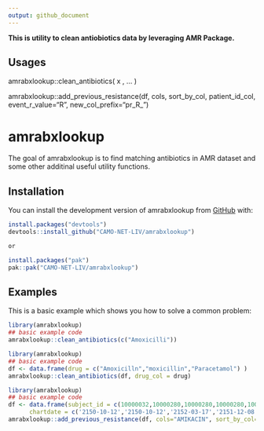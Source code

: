 ```yaml
---
output: github_document
---
```


**This is utility to clean antiobiotics data by leveraging AMR Package.**

## Usages

amrabxlookup::clean_antibiotics(
  x ,
  ... 
)

amrabxlookup::add_previous_resistance(df, cols, sort_by_col, patient_id_col, event_r_value="R", new_col_prefix="pr_R_")


# amrabxlookup

<!-- badges: start -->
<!-- badges: end -->

The goal of amrabxlookup is to find matching antibiotics in AMR dataset and some other additinal useful utility functions.


## Installation

You can install the development version of amrabxlookup from [GitHub](https://github.com/) with:

``` r
install.packages("devtools")
devtools::install_github("CAMO-NET-LIV/amrabxlookup")

or

install.packages("pak")
pak::pak("CAMO-NET-LIV/amrabxlookup")


```

## Examples

This is a basic example which shows you how to solve a common problem:

```r
library(amrabxlookup)
## basic example code
amrabxlookup::clean_antibiotics(c("Amoxicilli"))

```


```r
library(amrabxlookup)
## basic example code
df <- data.frame(drug = c("Amoxicilln","moxicillin","Paracetamol") )
amrabxlookup::clean_antibiotics(df, drug_col = drug)
```



```r
library(amrabxlookup)
## basic example code
df <- data.frame(subject_id = c(10000032,10000280,10000280,10000280,10000826,10000826),
      chartdate = c('2150-10-12','2150-10-12','2152-03-17','2151-12-08','2187-09-26','2188-07-01'),AMIKACIN=c('S','R','S','S','R','R'))
amrabxlookup::add_previous_resistance(df, cols="AMIKACIN", sort_by_col='chartdate',patient_id_col='subject_id', event_r_value='R')
```



